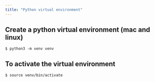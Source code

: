 ```yaml
---
title: "Python virtual environment"
---
```


## Create a python virtual environment (mac and linux)

```
$ python3 -m venv venv
```

## To activate the virtual environment
```
$ source venv/bin/activate
```